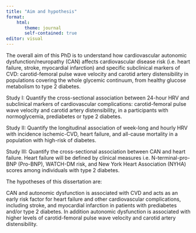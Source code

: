 ```yaml
---
title: "Aim and hypothesis"
format: 
    html:
       theme: journal
       self-contained: true
editor: visual
---
```


The overall aim of this PhD is to understand how cardiovascular autonomic dysfunction/neuropathy (CAN) affects cardiovascular disease risk (i.e. heart failure, stroke, myocardial infarction) and specific subclinical markers of CVD: carotid-femoral pulse wave velocity and carotid artery distensibility in populations covering the whole glycemic continuum, from healthy glucose metabolism to type 2 diabetes.

Study I: Quantify the cross-sectional association between 24-hour HRV and subclinical markers of cardiovascular complications: carotid-femoral pulse wave velocity and carotid artery distensibility, in a participants with normoglycemia, prediabetes or type 2 diabetes.

Study II: Quantify the longitudinal association of week-long and hourly HRV with incidence ischemic-CVD, heart failure, and all-cause mortality in a population with high-risk of diabetes.

Study III: Quantify the cross-sectional association between CAN and heart failure. Heart failure will be defined by clinical measures i.e. N-terminal-pro-BNP (Pro-BNP), WATCH-DM risk, and New York Heart Association (NYHA) scores among individuals with type 2 diabetes.

The hypotheses of this dissertation are:

CAN and autonomic dysfunction is associated with CVD and acts as an early risk factor for heart failure and other cardiovascular complications, including stroke, and myocardial infarction in patients with prediabetes and/or type 2 diabetes. In addition autonomic dysfunction is associated with higher levels of carotid-femoral pulse wave velocity and carotid artery distensibility.
